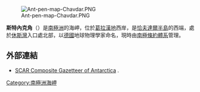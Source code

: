 [[Image:Ant-pen-map-Chavdar.PNG|thumb]]

{{coord|64|4|S|61|2|W|display=title}}

'''斯特內克角'''（{{lang-de|Kap Sterneck}}）是[[南極洲|南極洲]]的海岬，位於[[葛拉漢地|葛拉漢地]]西岸，是[[恰夫達爾半島|恰夫達爾半島]]的西端，處於[[休斯灣|休斯灣]]入口處北部，以[[德國|德國]]地球物理學家命名，現時由[[南極條約體系|南極條約體系]]管理。

==外部連結==
* [http://data.aad.gov.au/aadc/gaz/scar/ SCAR Composite Gazetteer of Antarctica] {{WebCite|url=https://www.webcitation.org/5ug2CfC7m?url=http://data.aad.gov.au/aadc/gaz/scar/ |date=20101202140255 |dateformat=iso }}.

{{DEFAULTSORT:Cape Sterneck}}
[[Category:南極洲海岬|Category:南極洲海岬]]


{{DancoCoast-geo-stub}}